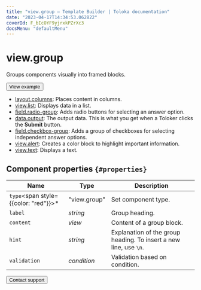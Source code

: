 ```yaml
---
title: "view.group — Template Builder | Toloka documentation"
date: "2023-04-17T14:34:53.062822"
coverId: F_bIcOYF9yjrxkPZrXc3
docsMenu: "defaultMenu"
---
```


# view.group

Groups components visually into framed blocks.

<Button view="defaultInverse" size="l" type="link" url="https://ya.cc/t/eYAQsjHW48x8ZG">View example</Button>

<Cut title="Components used in the example">

- [layout.columns](/docs/template-builder/reference/layout.columns): Places content in columns.
- [view.list](/docs/template-builder/reference/view.list): Displays data in a list.
- [field.radio-group](/docs/template-builder/reference/field.radio-group): Adds radio buttons for selecting an answer option.
- [data.output](/docs/template-builder/operations/work-with-data): The output data. This is what you get when a Toloker clicks the **Submit** button.
- [field.checkbox-group](/docs/template-builder/reference/field.checkbox-group): Adds a group of checkboxes for selecting independent answer options.
- [view.alert](/docs/template-builder/reference/view.alert): Creates a color block to highlight important information.
- [view.text](/docs/template-builder/reference/view.text): Displays a text.

</Cut>

## Component properties `{#properties}`

**Name** | **Type** | **Description**
----- | ----- | -----
`type`<span style={{color: "red"}}>\*</span> | "view.group" | Set component type.
`label` | _string_ | Group heading.
`content` | _view_ | Content of a group block.
`hint` | _string_ | Explanation of the group heading. To insert a new line, use `\n`.
`validation` | _condition_ | Validation based on condition.

<Button view="defaultInverse" size="l" type="link" url="/docs/guide/troubleshooting/support?form-source=template-builder-reference-view-group">Contact support</Button>